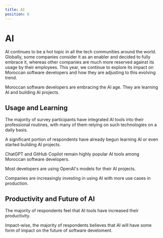 ```yaml
---
title: AI
position: 6
---
```


# AI

AI continues to be a hot topic in all the tech communities around the world. Globally, some companies consider it as an enabler and decided to fully embrace it, whereas other companies are much more reserved against its usage by their employees. This year, we continue to explore its impact on Moroccan software developers and how they are adjusting to this evolving trend. 

Moroccan software developers are embracing the AI age. They are learning AI and building AI projects.

## Usage and Learning

The majority of survey participants have integrated AI tools into their professional routines, with many of them relying on such technologies on a daily basis.

<Tabs>
  <TabItem title="2024">
    <Chart id="ai-q-0" title={false} year={2024} />
  </TabItem>
  <TabItem title="2023">
    <Chart id="ai-q-0" title={false} year={2023} />
  </TabItem>
</Tabs>

A significant portion of respondents have already begun learning AI or even started building AI projects.

<Tabs>
  <TabItem title="2024">
    <Chart id="ai-q-3" title={false} year={2024} />
  </TabItem>
  <TabItem title="2023">
    <Chart id="ai-q-3" title={false} year={2023} />
  </TabItem>
</Tabs>

ChatGPT and GitHub Copilot remain highly popular AI tools among Moroccan software developers.

<Tabs>
  <TabItem title="2024">
    <Chart id="ai-q-5" title={false} year={2024} />
  </TabItem>
  <TabItem title="2023">
    <Chart id="ai-q-5" title={false} year={2023} />
  </TabItem>
</Tabs>

Most developers are using OpenAI's models for their AI projects.

<Tabs>
  <TabItem title="2024">
    <Chart id="ai-q-6" title={false} year={2024} />
  </TabItem>
  <TabItem title="2023">
    <Chart id="ai-q-6" title={false} year={2023} />
  </TabItem>
</Tabs>
Companies are increasingly investing in using AI with more use cases in
production.

<Tabs>
  <TabItem title="2024">
    <Chart id="ai-q-4" title={false} year={2024} />
  </TabItem>
  <TabItem title="2023">
    <Chart id="ai-q-4" title={false} year={2023} />
  </TabItem>
</Tabs>

## Productivity and Future of AI

The majority of respondents feel that AI tools have increased their productivity.

<Tabs>
  <TabItem title="2024">
    <Chart id="ai-q-1" title={false} year={2024} />
  </TabItem>
  <TabItem title="2023">
    <Chart id="ai-q-1" title={false} year={2023} />
  </TabItem>
</Tabs>

Impact-wise, the majority of respondents believes that AI will have some form of impact on the future of software develoment.

<Tabs>
  <TabItem title="2024">
    <Chart id="ai-q-2" title={false} year={2024} />
  </TabItem>
  <TabItem title="2023">
    <Chart id="ai-q-2" title={false} year={2023} />
  </TabItem>
</Tabs>
